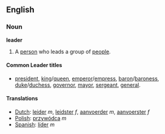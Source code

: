==English==
===Noun===

'''leader'''

#A [[person]] who leads a group of [[people]].

====Common Leader titles====
*[[president]], [[king]]/[[queen]], [[emperor]]/[[empress]], [[baron]]/[[baroness]], [[duke]]/[[duchess]], [[governor]], [[mayor]], [[sergeant]], [[general]].
====Translations====
*[[Dutch]]: [[leider]] ''m'', [[leidster]] ''f'', [[aanvoerder]] ''m'', [[aanvoerster]] ''f''
*[[Polish]]: [[przywódca]] ''m''
*[[Spanish]]: [[líder]] ''m''